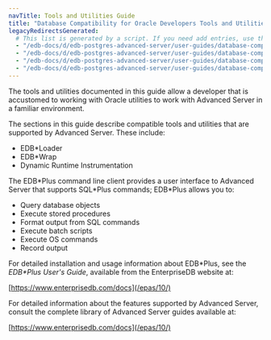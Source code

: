 ```yaml
---
navTitle: Tools and Utilities Guide
title: "Database Compatibility for Oracle Developers Tools and Utilities Guide"
legacyRedirectsGenerated:
  # This list is generated by a script. If you need add entries, use the `legacyRedirects` key.
  - "/edb-docs/d/edb-postgres-advanced-server/user-guides/database-compatibility-for-oracle-developers-tools-and-utilities-guide/13/index.html"
  - "/edb-docs/d/edb-postgres-advanced-server/user-guides/database-compatibility-for-oracle-developers-tools-and-utilities-guide/13/conclusion.html"
  - "/edb-docs/d/edb-postgres-advanced-server/user-guides/database-compatibility-for-oracle-developers-tools-and-utilities-guide/13/introduction.html"
  - "/edb-docs/d/edb-postgres-advanced-server/user-guides/database-compatibility-for-oracle-developers-tools-and-utilities-guide/13/genindex.html"
---
```


<div id="introduction" class="registered_link"></div>

The tools and utilities documented in this guide allow a developer that is accustomed to working with Oracle utilities to work with Advanced Server in a familiar environment.

The sections in this guide describe compatible tools and utilities that are supported by Advanced Server. These include:

-   EDB\*Loader
-   EDB\*Wrap
-   Dynamic Runtime Instrumentation

The EDB\*Plus command line client provides a user interface to Advanced Server that supports SQL\*Plus commands; EDB\*Plus allows you to:

-   Query database objects
-   Execute stored procedures
-   Format output from SQL commands
-   Execute batch scripts
-   Execute OS commands
-   Record output

For detailed installation and usage information about EDB\*Plus, see the *EDB\*Plus User's Guide*, available from the EnterpriseDB website at:

[https://www.enterprisedb.com/docs](/epas/10/)

For detailed information about the features supported by Advanced Server, consult the complete library of Advanced Server guides available at:

[https://www.enterprisedb.com/docs](/epas/10/)
